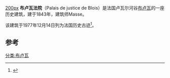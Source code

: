 [[image:003_palais_de_justice_blois.jpg|200px]]
'''布卢瓦法院'''（Palais de justice de Blois）是法国卢瓦尔河谷[[布卢瓦|布卢瓦]]的一座历史建筑，建于1843年，建筑师Masse。

该建筑于1977年12月14日列为法国历史古迹<ref>{{Base Mérimée|PA00098390}}</ref>。

== 参考 ==
<references />

{{normdaten}}
[[分类:布卢瓦|分类:布卢瓦]]
{{european building-stub}}